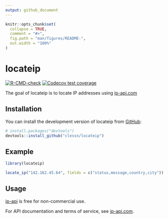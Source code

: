 ```yaml
---
output: github_document
---
```


<!-- README.md is generated from README.Rmd. Please edit that file -->

```r
knitr::opts_chunk$set(
  collapse = TRUE,
  comment = "#>",
  fig.path = "man/figures/README-",
  out.width = "100%"
)
```

# locateip

<!-- badges: start -->
[![R-CMD-check](https://github.com/clessn/ipadress/actions/workflows/R-CMD-check.yaml/badge.svg)](https://github.com/clessn/ipadress/actions/workflows/R-CMD-check.yaml)
[![Codecov test coverage](https://codecov.io/gh/clessn/locateip/branch/main/graph/badge.svg)](https://app.codecov.io/gh/clessn/locateip?branch=main)
<!-- badges: end -->

The goal of locateip is to locate IP addresses using [ip-api.com](https://ip-api.com/)

## Installation

You can install the development version of locateip from [GitHub](https://github.com/):

```r
# install.packages("devtools")
devtools::install_github("clessn/locateip")
```

## Example

```r
library(locateip)

locate_ip("142.162.45.64", fields = c("status,message,country,city"))
```

## Usage

[ip-api](https://ip-api.com/) is free for non-commercial use.

For API documentation and terms of service, see [ip-api.com](https://ip-api.com/).
